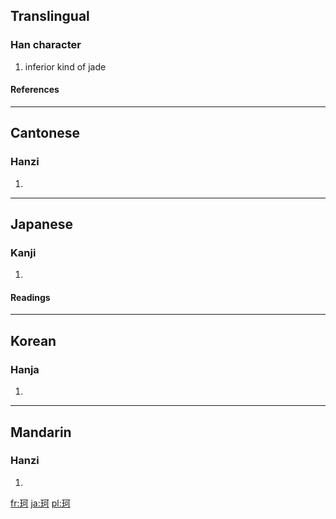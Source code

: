 ==Translingual==
===Han character===
{{Han char|rn=96|rad=玉|as=05|sn=9|four=1112<sub>0</sub>|canj=一土一弓口 (MGMNR)}}
# inferior kind of jade
====References====
{{Han ref|kx=0729.120|dkj=20906|dj=1141.040|hdz=21105.180|uh=73C2|ud=29634|bh=CFC8|bd=53192}}

----
==Cantonese==
===Hanzi===
{{yue-hanzi|jyut=|y=o1}}
# {{defn|Cantonese}}

----
==Japanese==
===Kanji===
{{ja-kanji|grade=|rs=玉05}}
# {{defn|Japanese}} 
====Readings====
{{ja-readings|on=[[か]] (ka)|kun=[[くつわがい]] (kutsuwagai), [[くつわ]] (kutsuwa)}}

----
==Korean==
===Hanja===
{{ko-hanja|hangeul=가|eumhun=|rv=ga|mr=ka|y=ka}}
# {{defn|Korean}}

----
==Mandarin==
===Hanzi===
{{cmn-hanzi|pin=[[kē]] ([[ke1]])|wg=k'o<sup>1</sup>}}
# {{defn|Mandarin}}

[[fr:珂]]
[[ja:珂]]
[[pl:珂]]
